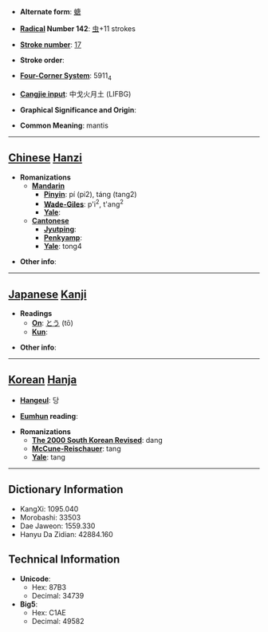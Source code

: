 * '''Alternate form''': [[螗]]

* '''[[Wiktionary:Chinese radical index| Radical]] Number 142''': [[Wiktionary:Chinese radical index 虫|虫]]+11 strokes

* '''[[Wiktionary:Chinese total strokes index|Stroke number]]''': [[Wiktionary:Chinese total strokes index 17|17]]

* '''Stroke order''': 

* '''[[Wiktionary:Chinese four corner index|Four-Corner System]]''': 5911<sub>4</sub>

* '''[[Wiktionary:Chinese Cangjie index|Cangjie input]]''': 中戈火月土 (LIFBG)

* '''Graphical Significance and Origin''': 

* '''Common Meaning''': mantis

----

== [[Chinese]] [[Hanzi]] ==

* '''Romanizations'''
** '''[[Mandarin]]'''
*** '''[[Pinyin]]''': pí (pi2), táng (tang2)
*** '''[[Wade-Giles]]''': p'i<sup>2</sup>, t'ang<sup>2</sup>
*** '''[[Yale]]''': 
** '''[[Cantonese]]'''
*** '''[[Jyutping]]''':
*** '''[[Penkyamp]]''': 
*** '''[[Yale]]''': tong4

* '''Other info''': 

----

== [[Japanese]] [[Kanji]] ==

* '''Readings'''
** '''[[On]]''': [[とう]] (tō)
** '''[[Kun]]''': 

* '''Other info''':  

----

== [[Korean]] [[Hanja]] ==

* '''[[Hangeul]]''': 당

* '''[[Eumhun]] reading''': 

* '''Romanizations'''
** '''[[The 2000 South Korean Revised Romanization|The 2000 South Korean Revised]]''': dang
** '''[[McCune-Reischauer]]''': tang
** '''[[Yale]]''': tang

----

== Dictionary Information ==

* KangXi: 1095.040
* Morobashi: 33503
* Dae Jaweon: 1559.330
* Hanyu Da Zidian: 42884.160

== Technical Information ==

* '''Unicode''':
** Hex: 87B3
** Decimal: 34739
* '''Big5''':
** Hex: C1AE
** Decimal: 49582